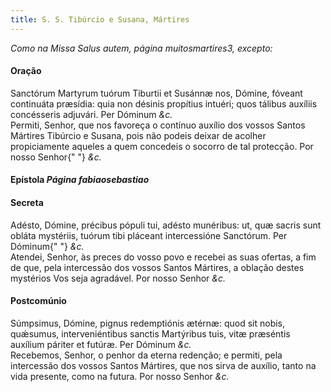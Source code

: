 ```yaml
---
title: S. S. Tibúrcio e Susana, Mártires
---
```


<em>Como na Missa Salus autem, página muitosmartires3, excepto:</em>

<h4 class="text-center">Oração</h4>
<div class="grid grid-cols-2 gap-5">
  <span class="text-justify">
    Sanctórum Martyrum tuórum Tiburtii et Susánnæ nos, Dómine, fóveant
    continuáta præsídia: quia non désinis propítius intuéri; quos tálibus
    auxíliis concésseris adjuvári. Per Dóminum <em>&c.</em>
  </div>
  <span class="text-justify">
    Permiti, Senhor, que nos favoreça o contínuo auxílio dos vossos Santos
    Mártires Tibúrcio e Susana, pois não podeis deixar de acolher propiciamente
    aqueles a quem concedeis o socorro de tal protecção. Por nosso Senhor{" "}
    <em>&c.</em>
  </div>
</div>

<h4 class="text-center">
  Epístola <em>Página fabiaosebastiao</em>
</h4>

<h4 class="text-center">Secreta</h4>
<div class="grid grid-cols-2 gap-5">
  <span class="text-justify">
    Adésto, Dómine, précibus pópuli tui, adésto munéribus: ut, quæ sacris sunt
    obláta mystériis, tuórum tibi pláceant intercessióne Sanctórum. Per Dóminum{" "}
    <em>&c.</em>
  </div>
  <span class="text-justify">
    Atendei, Senhor, às preces do vosso povo e recebei as suas ofertas, a fim de
    que, pela intercessão dos vossos Santos Mártires, a oblação destes mystérios
    Vos seja agradável. Por nosso Senhor <em>&c.</em>
  </div>
</div>

<h4 class="text-center">Postcomúnio</h4>
<div class="grid grid-cols-2 gap-5">
  <span class="text-justify">
    Súmpsimus, Dómine, pignus redemptiónis ætérnæ: quod sit nobis, quǽsumus,
    interveniéntibus sanctis Martýribus tuis, vitæ præséntis auxílium páriter et
    futúræ. Per Dóminum <em>&c.</em>
  </div>
  <span class="text-justify">
    Recebemos, Senhor, o penhor da eterna redenção; e permiti, pela intercessão
    dos vossos Santos Mártires, que nos sirva de auxílio, tanto na vida
    presente, como na futura. Por nosso Senhor <em>&c.</em>
  </div>
</div>
